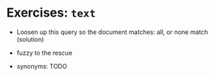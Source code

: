 # Exercises: `text`
  * Loosen up this query so the document matches: <Playground url="https://search-playground.corp.mongodb.com/tools/code-sandbox/snapshots/679c8e77e97570c2714a07f2">all, or none match</Playground> (<Playground url="https://search-playground.corp.mongodb.com/tools/code-sandbox/snapshots/679c8ef8e97570c2714a07f4">solution</Playground>)

  * <Playground url="https://search-playground.corp.mongodb.com/tools/code-sandbox/snapshots/679c915dd0df60f0254e5d51">fuzzy to the rescue</Playground>

  * synonyms: TODO